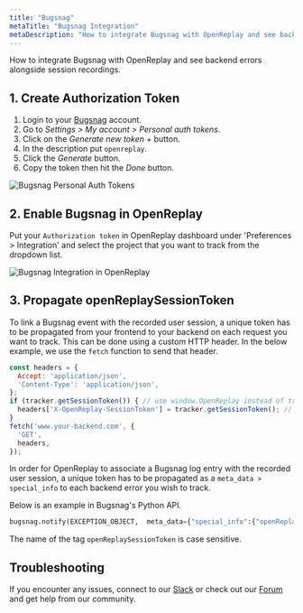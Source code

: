 ```yaml
---
title: "Bugsnag"
metaTitle: "Bugsnag Integration"
metaDescription: "How to integrate Bugsnag with OpenReplay and see backend errors alongside session replays."
---
```


How to integrate Bugsnag with OpenReplay and see backend errors alongside session recordings.

## 1. Create Authorization Token

1. Login to your [Bugsnag](https://app.bugsnag.com) account.
2. Go to *Settings > My account > Personal auth tokens*.
3. Click on the *Generate new token +* button.
4. In the description put `openreplay`.
5. Click the *Generate* button.
6. Copy the token then hit the *Done* button.

![Bugsnag Personal Auth Tokens](/static/bugsnag-1.jpg#center)

## 2. Enable Bugsnag in OpenReplay

Put your `Authorization token` in OpenReplay dashboard under 'Preferences > Integration' and select the project that you want to track from the dropdown list.

![Bugsnag Integration in OpenReplay](/static/bugsnag-2.jpg#center)

## 3. Propagate openReplaySessionToken

To link a Bugsnag event with the recorded user session, a unique token has to be propagated from your frontend to your backend on each request you want to track. This can be done using a custom HTTP header. In the below example, we use the `fetch` function to send that header.

```javascript
const headers = {
  Accept: 'application/json',
  'Content-Type': 'application/json',
};
if (tracker.getSessionToken()) { // use window.OpenReplay instead of tracker if you're using the snippet
  headers['X-OpenReplay-SessionToken'] = tracker.getSessionToken(); // Inject openReplaySessionToken
}
fetch('www.your-backend.com', {
  'GET',
  headers,
});
```

In order for OpenReplay to associate a Bugsnag log entry with the recorded user session, a unique token has to be propagated as a `meta_data > special_info` to each backend error you wish to track.

Below is an example in Bugsnag's Python API.

```python
bugsnag.notify(EXCEPTION_OBJECT,  meta_data={"special_info":{"openReplaySessionToken": OPENREPLAY_SESSION_TOKEN}})
```

The name of the tag `openReplaySessionToken` is case sensitive.

## Troubleshooting

If you encounter any issues, connect to our [Slack](https://slack.openreplay.com) or check out our [Forum](https://forum.openreplay.com) and get help from our community.

